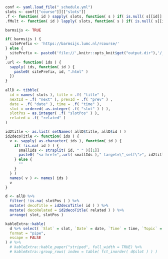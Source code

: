 ```r
conf <- yaml.load_file("_schedule.yml")
slots <- conf[["course"]][["slots"]]
.f <- function( id ) sapply( slots, function( s ) if( is.null( s[[id]] ) ) NA else s[[id]] )
.fMult <- function( id ) lapply( slots, function( s ) if( is.null( s[[id]] ) ) NA else s[[id]] )

barmsijs <- TRUE 

if( barmsijs ) {
  sitePrefix <- 'https://barmsijs.lumc.nl/rcourse/'
} else {
  sitePrefix <- paste0('file://',knitr::opts_knit$get("output.dir"),'/_site/')
}
.url <- function( ids ) {
  sapply( ids, function( id ) {
    paste0( sitePrefix, id, ".html" )
  })
}
  
allD <- tibble(
  id = names( slots ), title = .f( "title" ), 
  nextId = .f( "next" ), prevId = .f( "prev" ) ,
  date = .f( "date" ), time = .f( "time" ), 
  slot = ordered( as.integer( .f( "slot" ) ) ),
  slotPos = as.integer( .f( "slotPos" ) ),
  related = .f( "related" )
)

id2title <- as.list( setNames( allD$title, allD$id ) )
id2decoTitle <- function( ids ) {
  v <- sapply( as.character( ids ), function( id ) {
    if( !is.na( id ) ) {
      smallIds <- strsplit( id, " " )[[1]]
      paste0( "<a href=",.url( smallIds )," target=\"_self\">", id2title[smallIds],"</a>", collapse = ", ", sep = "" )
    } else {
      ""
    }
  } )
  names( v ) <- names( ids )
  v
}

d <- allD %>% 
  filter( !is.na( slotPos ) ) %>% 
  mutate( decoTitle = id2decoTitle( id ) ) %>%
  mutate( decoRelated = id2decoTitle( related ) ) %>%
  arrange( slot, slotPos )

kableExtra::kable(
  d %>% select( `Slot` = slot, `Date` = date, `Time` = time, `Topic` = decoTitle, `Related` =  decoRelated ), 
  format = "pipe",
  escape = FALSE
) # %>%
  # kableExtra::kable_paper("striped", full_width = TRUE) %>%
  # kableExtra::group_rows( index = table( fct_inorder( d$slot ) ) )
```

